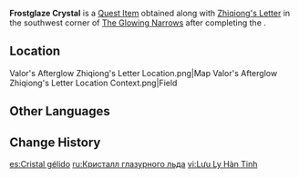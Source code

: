 {{Item Infobox
|id          = 101691
|type        = Quest Items
|quality     = 4
|memento     = Yes
|description = A glaze crystal produced in the depths of [[The Chasm: Underground Mines|The Chasm]], this special Glaze Sand Crystal ore was one of many scattered about during the battle against the giant ruin machine. Glaze Sand Crystal ore is a regional specialty of The Chasm, but this one is different from the rest.<br>Under the radiance of the blue crystal and the power of the Abyss, a strange spiral pattern has emerged within this stone, and it is cold, almost chilling to the touch.<br>This once smooth crystal has been transformed into this shape by the great might that descended from the heavens and the miasma that arose from the earth's depths &mdash; and perhaps the form it has taken is itself a warning unto mortals.<br>If the interaction of these forces alone could twist stone and metal thus, if that ordinary heroine was truly able to witness the end of the pitch-dark path, how would she have faced the discovery she would make?
|source1     = Found in [[The Glowing Narrows]] after completing ''[[Valor's Afterglow]]''
}}
'''Frostglaze Crystal''' is a [[Quest Item]] obtained along with [[Zhiqiong's Letter]] in the southwest corner of [[The Glowing Narrows]] after completing the {{Quest|Valor's Afterglow}}.

==Location==
<gallery>
Valor's Afterglow Zhiqiong's Letter Location.png|Map
Valor's Afterglow Zhiqiong's Letter Location Context.png|Field
</gallery>

==Other Languages==
{{Other Languages
|en      = Frostglaze Crystal
|zhs     = 琉璃寒晶
|zhs_rm  = Liúlí Hánjīng
|zht     = 琉璃寒晶
|zht_rm  = Liúlí Hánjīng
|ja      = 琉璃寒晶
|ja_rm   = Ruri Kanshou
|ko      = 서늘한 유리 수정
|es      = Cristal gélido
|fr      = Cristal givrémaillé
|ru      = Кристалл глазурного льда
|th      = Frostglaze Crystal
|vi      = Lưu Ly Hàn Tinh
|de      = Kalter Kristallsand
|id      = Kristal Es Beku
|pt      = Cristal Congelado
|tr      = Parlak Buz Kristali
|it      = Cristallo Gelovitreo
}}

==Change History==
{{Change History|2.6}}

[[es:Cristal gélido]]
[[ru:Кристалл глазурного льда]]
[[vi:Lưu Ly Hàn Tinh]]